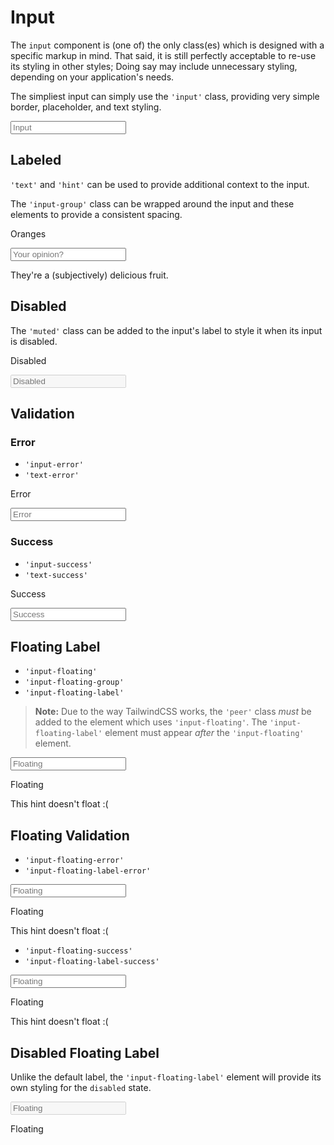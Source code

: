 
<Meta title="Components/Input" />

# Input

The `input` component is (one of) the only class(es) which is designed with a specific markup in mind.
That said, it is still perfectly acceptable to re-use its styling in other styles; Doing say may include unnecessary styling, depending on your application's needs.

The simpliest input can simply use the `'input'` class, providing very simple border, placeholder, and text styling.

<Canvas>
  <Story name="Default">
    <form>
      <input className="input" placeholder="Input" />
    </form>
  </Story>
</Canvas>

## Labeled

`'text'` and `'hint'` can be used to provide additional context to the input.

The `'input-group'` class can be wrapped around the input and these elements to provide a consistent spacing.

<Canvas>
  <Story name="Labeled">
    <form>
      <label className="input-group">
        <p className="text">Oranges</p>
        <input className="input" placeholder="Your opinion?" />
        <p className="hint">They're a (subjectively) delicious fruit.</p>
      </label>
    </form>
  </Story>
</Canvas>

## Disabled

The `'muted'` class can be added to the input's label to style it when its input is disabled.

<Canvas>
  <Story name="Disabled">
    <form>
      <label className="input-group">
        <p className="muted">Disabled</p>
        <input className="input" disabled placeholder="Disabled" />
      </label>
    </form>
  </Story>
</Canvas>

## Validation

### Error

* `'input-error'`
* `'text-error'`

<Canvas>
  <Story name="Error">
    <form>
      <label className="input-group">
        <p className="text-error">Error</p>
        <input className="input input-error" placeholder="Error" />
      </label>
    </form>
  </Story>
</Canvas>

### Success

* `'input-success'`
* `'text-success'`

<Canvas>
  <Story name="Success">
    <form>
      <label className="input-group">
        <p className="text-success">Success</p>
        <input className="input input-success" placeholder="Success" />
      </label>
    </form>
  </Story>
</Canvas>

## Floating Label

* `'input-floating'`
* `'input-floating-group'`
* `'input-floating-label'`

> **Note:** Due to the way TailwindCSS works, the `'peer'` class *must* be added to the element which uses `'input-floating'`.
> The `'input-floating-label'` element must appear *after* the `'input-floating'` element.

<Canvas>
  <Story name="Floating Label">
    <form>
      <label className="input-floating-group">
        <input className="input-floating peer" placeholder="Floating" />
        <p className="input-floating-label">Floating</p>
        <p className="hint">This hint doesn't float :(</p>
      </label>
    </form>
  </Story>
</Canvas>

## Floating Validation

* `'input-floating-error'`
* `'input-floating-label-error'`

<Canvas>
  <Story name="Floating Error">
    <form>
      <label className="input-floating-group">
        <input className="input-floating input-error peer" placeholder="Floating" />
        <p className="input-floating-label-error">Floating</p>
        <p className="hint">This hint doesn't float :(</p>
      </label>
    </form>
  </Story>
</Canvas>

* `'input-floating-success'`
* `'input-floating-label-success'`

<Canvas>
  <Story name="Floating Success">
    <form>
      <label className="input-floating-group">
        <input className="input-floating input-success peer" placeholder="Floating" />
        <p className="input-floating-label-success">Floating</p>
        <p className="hint">This hint doesn't float :(</p>
      </label>
    </form>
  </Story>
</Canvas>

## Disabled Floating Label

Unlike the default label, the `'input-floating-label'` element will provide its own styling for the `disabled` state.

<Canvas>
  <Story name="Disabled Floating Label">
    <form>
      <label className="input-floating-group">
        <input className="input-floating peer" disabled placeholder="Floating" />
        <p className="input-floating-label">Floating</p>
      </label>
    </form>
  </Story>
</Canvas>
